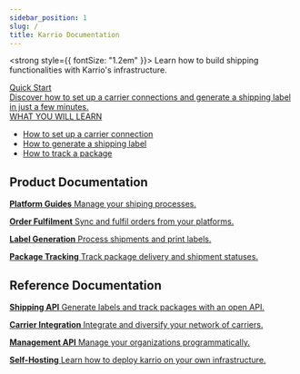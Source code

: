 ```yaml
---
sidebar_position: 1
slug: /
title: Karrio Documentation
---
```



<strong style={{ fontSize: "1.2em" }}>
    Learn how to build shipping functionalities with Karrio's infrastructure.
</strong>

<div id="tailwind">
    <div className="grid grid-cols-1 lg:grid-cols-1 mb-10">
        <a
            className={
                "group rounded-lg border border-slate-200 hover:border-indigo-700 p-10 mt-10 hover:shadow no-underline"
            }
            style={{ color: "var(--ifm-font-color-base)" }}
            href="/product/quick-start"
        >
            <div className="flex justify-between mb-2">
                <div
                    className="text-base font-bold "
                    style={{
                        display: "block",
                        color: "var(--ifm-link-color)",
                        fontSize: "1.2rem",
                        fontWeight: "var(--ifm-heading-font-weight)",
                        lineHeight: "var(--ifm-heading-line-height)",
                        margin: "var(--ifm-heading-margin-top) 0 var(--ifm-heading-margin-bottom) 0",
                    }}
                >
                    Quick Start
                </div>
            </div>
            <div className="my-4 text-slate-700 font-semibold">
                Discover how to set up a carrier connections and generate a
                shipping label in just a few minutes.
            </div>
            <div className="text-slate-700 text-sm mb-2 font-semibold">
                WHAT YOU WILL LEARN
            </div>
            <div className="">
                <ul className="list-disc list-inside">
                    <li>How to set up a carrier connection</li>
                    <li>How to generate a shipping label</li>
                    <li>How to track a package</li>
                </ul>
            </div>
        </a>
    </div>
</div>

## Product Documentation

<CardGrid>

[**Platform Guides** Manage your shiping processes.](/product)

[**Order Fulfilment** Sync and fulfil orders from your platforms.](/product/orders)

[**Label Generation** Process shipments and print labels.](/product/shipments)

[**Package Tracking** Track package delivery and shipment statuses.](/product/trackers)

</CardGrid>

## Reference Documentation

<CardGrid>

[**Shipping API** Generate labels and track packages with an open API.](/reference)

[**Carrier Integration** Integrate and diversify your network of carriers.](/carriers/sdk/extension)

[**Management API** Manage your organizations programmatically.](/reference/management)

[**Self-Hosting** Learn how to deploy karrio on your own infrastructure.](/product/self-hosting)

</CardGrid>
